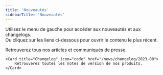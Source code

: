 ```yaml
---
title: 'Nouveautés'
sidebarTitle: 'Nouveautés'
---
```


Utilisez le menu de gauche pour accéder aux nouveautés et aux changelogs.\
Ou cliquez sur les liens ci-dessous pour ouvrir le contenu le plus récent.

<CardGroup cols={2}>
    <Card title="Articles" icon="book" href="/news/post/initial-press-release">
        Retrouverez tous nos articles et communiqués de presse.
    </Card>

    <Card title="Changelog" icon="code" href="/news/changelog/2023-08">
        Retrouverez toutes les notes de version de nos produits.
    </Card>

</CardGroup>

